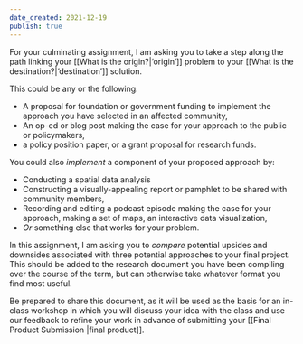 ```yaml
---
date_created: 2021-12-19
publish: true
---
```


For your culminating assignment, I am asking you to take a step along the path linking your [[What is the origin?|'origin']] problem to your [[What is the destination?|'destination']] solution. 

This could be any or the following:

- A proposal for foundation or government funding to implement the approach you have selected in an affected community,
-  An op-ed or blog post making the case for your approach to the public or policymakers,
-  a policy position paper, or a grant proposal for research funds. 

You could also _implement_ a component of your proposed approach by:

- Conducting a spatial data analysis
- Constructing a visually-appealing report or pamphlet to be shared with community members,
- Recording and editing a podcast episode making the case for your approach, making a set of maps, an interactive data visualization, 
- *Or* something else that works for your problem.

In this assignment, I am asking you to _compare_ potential upsides and downsides associated with three potential approaches to your final project. This should be added to the research document you have been compiling over the course of the term, but can otherwise take whatever format you find most useful.  

Be prepared to share this document, as it will be used as the basis for an in-class workshop in which you will discuss your idea with  the class and use our feedback to refine your work in advance of submitting your [[Final Product Submission |final product]].
